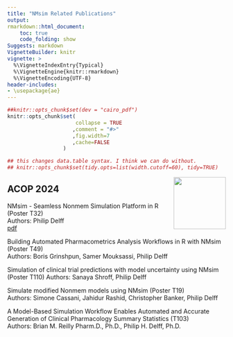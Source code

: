 ```yaml
---
title: "NMsim Related Publications"
output:
rmarkdown::html_document:
    toc: true
    code_folding: show
Suggests: markdown
VignetteBuilder: knitr
vignette: >
  %\VignetteIndexEntry{Typical}
  %\VignetteEngine{knitr::rmarkdown}
  %\VignetteEncoding{UTF-8}
header-includes:
- \usepackage{ae}
---
```


```r
##knitr::opts_chunk$set(dev = "cairo_pdf")
knitr::opts_chunk$set(
                      collapse = TRUE
                     ,comment = "#>"
                     ,fig.width=7
                     ,cache=FALSE
                  )

## this changes data.table syntax. I think we can do without.
## knitr::opts_chunk$set(tidy.opts=list(width.cutoff=60), tidy=TRUE)
```

<img src='../man/figures/NMsimlogo240.png' align="right" height="120" />


## ACOP 2024

NMsim - Seamless Nonmem Simulation Platform in R (Poster T32)  
Authors: Philip Delff  
<!-- [pdf](https://github.com/NMautoverse/NMsim/blob/main/publications/ACOP2024/NMsim_general_web.pdf) -->
<!-- [pdf](../doc/NMsim_general_web.pdf) -->
<!-- [`Code`](https://github.com/NMautoverse/NMsim/blob/main/publications/ACOP2024/NMsim_general_html.Rmd) -->
[pdf](../reference/figures/NMsim_general_web.pdf)

Building Automated Pharmacometrics Analysis Workflows in R with NMsim (Poster T49)  
Authors: Boris Grinshpun, Samer Mouksassi, Philip Delff  

Simulation of clinical trial predictions with model uncertainty using NMsim (Poster T110)
Authors: Sanaya Shroff, Philip Delff  

Simulate modified Nonmem models using NMsim (Poster T19)  
Authors: Simone Cassani, Jahidur Rashid, Christopher Banker, Philip Delff  

A Model-Based Simulation Workflow Enables Automated and Accurate Generation of Clinical Pharmacology Summary Statistics (T103)  
Authors: Brian M. Reilly Pharm.D., Ph.D., Philip H. Delff, Ph.D.
